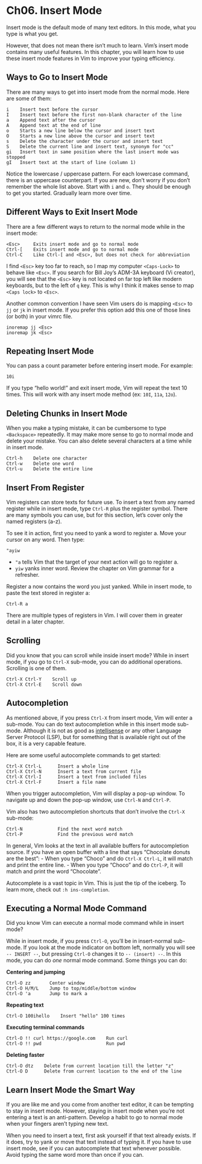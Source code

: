 # Ch06. Insert Mode

Insert mode is the default mode of many text editors. In this mode, what you type is what you get.

However, that does not mean there isn't much to learn. Vim's insert mode contains many useful features. In this chapter, you will learn how to use these insert mode features in Vim to improve your typing efficiency.

## Ways to Go to Insert Mode

There are many ways to get into insert mode from the normal mode. Here are some of them:

```
i    Insert text before the cursor
I    Insert text before the first non-blank character of the line
a    Append text after the cursor
A    Append text at the end of line
o    Starts a new line below the cursor and insert text
O    Starts a new line above the cursor and insert text
s    Delete the character under the cursor and insert text
S    Delete the current line and insert text, synonym for "cc"
gi   Insert text in same position where the last insert mode was stopped
gI   Insert text at the start of line (column 1)
```

Notice the lowercase / uppercase pattern. For each lowercase command, there is an uppercase counterpart. If you are new, don't worry if you don't remember the whole list above. Start with `i` and `o`. They should be enough to get you started. Gradually learn more over time.

## Different Ways to Exit Insert Mode

There are a few different ways to return to the normal mode while in the insert mode:

```
<Esc>     Exits insert mode and go to normal mode
Ctrl-[    Exits insert mode and go to normal mode
Ctrl-C    Like Ctrl-[ and <Esc>, but does not check for abbreviation
```

I find `<Esc>` key too far to reach, so I map my computer `<Caps-Lock>` to behave like `<Esc>`. If you search for Bill Joy's ADM-3A keyboard (Vi creator), you will see that the `<Esc>` key is not located on far top left like modern keyboards, but to the left of `q` key. This is why I think it makes sense to map  `<Caps lock>` to `<Esc>`.

Another common convention I have seen Vim users do is mapping `<Esc>` to `jj` or `jk` in insert mode. If you prefer this option add this one of those lines (or both) in your vimrc file.

```
inoremap jj <Esc>
inoremap jk <Esc>
```

## Repeating Insert Mode

You can pass a count parameter before entering insert mode. For example:

```
10i
```

If you type "hello world!" and exit insert mode, Vim will repeat the text 10 times. This will work with any insert mode method (ex: `10I`, `11a`, `12o`).

## Deleting Chunks in Insert Mode

When you make a typing mistake, it can be cumbersome to type `<Backspace>` repeatedly. It may make more sense to go to normal mode and delete your mistake. You can also delete several characters at a time while in insert mode.

```
Ctrl-h    Delete one character
Ctrl-w    Delete one word
Ctrl-u    Delete the entire line
```

## Insert From Register

Vim registers can store texts for future use. To insert a text from any named register while in insert mode, type `Ctrl-R` plus the register symbol. There are many symbols you can use, but for this section, let's cover only the named registers (a-z).

To see it in action, first you need to yank a word to register a. Move your cursor on any word. Then type:

```
"ayiw
```

- `"a` tells Vim that the target of your next action will go to register a.
- `yiw` yanks inner word. Review the chapter on Vim grammar for a refresher.

Register a now contains the word you just yanked. While in insert mode, to paste the text stored in register a:

```
Ctrl-R a
```

There are multiple types of registers in Vim. I will cover them in greater detail in a later chapter.

## Scrolling

Did you know that you can scroll while inside insert mode? While in insert mode, if you go to `Ctrl-X` sub-mode, you can do additional operations. Scrolling is one of them.

```
Ctrl-X Ctrl-Y    Scroll up
Ctrl-X Ctrl-E    Scroll down
```

## Autocompletion

As mentioned above, if you press `Ctrl-X` from insert mode, Vim will enter a sub-mode. You can do text autocompletion while in this insert mode sub-mode. Although it is not as good as [intellisense](https://code.visualstudio.com/docs/editor/intellisense) or any other Language Server Protocol (LSP), but for something that is available right out of the box, it is a very capable feature.

Here are some useful autocomplete commands to get started:

```
Ctrl-X Ctrl-L	   Insert a whole line
Ctrl-X Ctrl-N	   Insert a text from current file
Ctrl-X Ctrl-I	   Insert a text from included files
Ctrl-X Ctrl-F	   Insert a file name
```

When you trigger autocompletion, Vim will display a pop-up window. To navigate up and down the pop-up window, use `Ctrl-N` and `Ctrl-P`.

Vim also has two autocompletion shortcuts that don't involve the `Ctrl-X` sub-mode:

```
Ctrl-N             Find the next word match
Ctrl-P             Find the previous word match
```

In general, Vim looks at the text in all available buffers for autocompletion source. If you have an open buffer with a line that says "Chocolate donuts are the best":
- When you type "Choco" and do `Ctrl-X Ctrl-L`, it will match and print the entire line.
- When you type "Choco" and do `Ctrl-P`, it will match and print the word "Chocolate".

Autocomplete is a vast topic in Vim. This is just the tip of the iceberg. To learn more, check out `:h ins-completion`.

## Executing a Normal Mode Command

Did you know Vim can execute a normal mode command while in insert mode?

While in insert mode, if you press `Ctrl-O`, you'll be in insert-normal sub-mode. If you look at the mode indicator on bottom left, normally you will see `-- INSERT --`, but pressing `Ctrl-O`  changes it to `-- (insert) --`. In this mode, you can do *one* normal mode command. Some things you can do:

**Centering and jumping**

```
Ctrl-O zz       Center window
Ctrl-O H/M/L    Jump to top/middle/bottom window
Ctrl-O 'a       Jump to mark a
```

**Repeating text**

```
Ctrl-O 100ihello    Insert "hello" 100 times
```

**Executing terminal commands**

```
Ctrl-O !! curl https://google.com    Run curl
Ctrl-O !! pwd                        Run pwd
```

**Deleting faster**

```
Ctrl-O dtz    Delete from current location till the letter "z"
Ctrl-O D      Delete from current location to the end of the line
```

## Learn Insert Mode the Smart Way

If you are like me and you come from another text editor, it can be tempting to stay in insert mode. However, staying in insert mode when you're not entering a text is an anti-pattern. Develop a habit to go to normal mode when your fingers aren't typing new text.

When you need to insert a text, first ask yourself if that text already exists. If it does, try to yank or move that text instead of typing it. If you have to use insert mode, see if you can autocomplete that text whenever possible. Avoid typing the same word more than once if you can.
